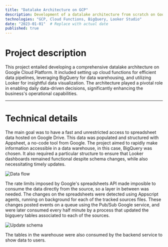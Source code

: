 ```yaml
---
title: "Datalake Architecture on GCP"
description: Development of a datalake architecture from scratch on Google Cloud Platform (GCP), including cloud functions for data pipelines, BigQuery for data warehousing, and Looker for visualization. This infrastructure enabled daily data-driven decision-making for the business.
technologies: "GCP, Cloud Functions, BigQuery, Looker Studio"
date: "2023-01-01"  # Replace with actual date
published: true
---
```


# Project description

This project entailed developing a comprehensive datalake architecture on Google Cloud Platform. It included setting up cloud functions for efficient data pipelines, leveraging BigQuery for data warehousing, and utilizing Looker for insightful data visualization. The architecture played a pivotal role in enabling daily data-driven decisions, significantly enhancing the business's operational capabilities.

---

# Technical details

The main goal was to have a fast and unrestricted access to spreadsheet data hosted on Google Drive. This data was populated and structured with Appsheet, a no-code tool from Google. The project aimed to rapidly make information accessible in a data warehouse, in this case, BigQuery was chosen. It also required a particular structure to ensure that Looker dashboards remained functional despite schema changes, while also necessitating timely updates.


![Data flow](/projects/bq.png)

The rate limits imposed by Google's spreadsheets API made imposible to consume the data directly from the source, so a layer in between was needed. The changes on the spreadsheets were detected using Appscript agents, running on background for each of the tracked sources files. These changes posted events on a queue using the Pub/Sub Google service, and were later consumed every half minute by a process that updated the bigquery tables associated to each of the sources.

![Update schema](/projects/bq2.png)

The tables in the warehouse were also consumed by the backend service to show data to users. 

